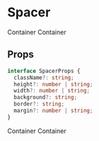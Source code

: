 
<Meta title="Layout/Spacer" component={Spacer} />

# Spacer

<Preview>
  <Story name="default">
    <Flex>
      <Container
        style={{
          background: theme.colors.warning,
          textAlign: "center",
          width: "100%",
          borderRadius: theme.radius.default,
        }}
      >
        <Text color="white">Container</Text>
      </Container>
      <Spacer width="2.5rem" bgColor={theme.colors.danger} />
      <Container
        style={{
          background: theme.colors.warning,
          textAlign: "center",
          width: "100%",
          borderRadius: theme.radius.default,
        }}
      >
        <Text color="white">Container</Text>
      </Container>
    </Flex>
  </Story>
</Preview>

## Props

```typescript
interface SpacerProps {
  className?: string;
  height?: number | string;
  width?: number | string;
  background?: string;
  border?: string;
  margin?: number | string;
}
```

<Preview>
  <Story name="margin">
    <Container>
      <Container
        style={{
          background: theme.colors.warning,
          textAlign: "center",
          width: "100%",
          borderRadius: theme.radius.default,
          padding: "0.25rem",
        }}
      >
        <Text color="white">Container</Text>
      </Container>
      <Spacer height="25px" />
      <Container
        style={{
          background: theme.colors.warning,
          textAlign: "center",
          width: "100%",
          borderRadius: theme.radius.default,
          padding: "0.25rem",
        }}
      >
        <Text color="white">Container</Text>
      </Container>
    </Container>
  </Story>
</Preview>
